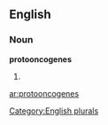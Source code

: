 
==English==

===Noun===
'''protooncogenes'''

# {{plural of|[[protooncogene]]}}

[[Category:English plurals]]

[[ar:protooncogenes]]